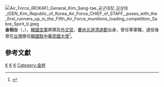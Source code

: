[[File:Air_Force_(ROKAF)_General_Kim_Sang-tae_공군대장_김상태_(GEN_Kim_Republic_of_Korea_Air_Force_CHIEF_of_STAFF,_poses_with_the_first_runners_up_in_the_Fifth_Air_Force_munitions_loading_competition_Sabre_Spirit_I).jpeg|thumb]]
'''金相台'''（{{lang-ko|김상태}}，{{bd|1930年|3月13日|catIdx=金相台}}），[[韓國空軍|韓國空軍]]將領及[[外交官|外交官]]，[[慶尚北道|慶尚北道]][[清道郡|清道郡]]出身，曾任{{Link-ko|大韓民國空軍參謀總長|대한민국의 공군참모총장|空軍參謀總長}}等軍職，退役後曾在[[台灣|台灣]]擔任[[韓國駐中華民國大使列表|韓國駐中華民國大使]]<ref name="人名辭典98">{{Cite book |language=ko |script-title=ko:韓國人名辭典 (聯合年鑑 1998년판 별책)  |publisher={{lang|ko|[[韓國聯合通訊社|聯合通信]]}} |page=95 |editor={{lang|ko|丘月煥}} |date=1998-04-30}}</ref>。

== 參考文獻 ==
{{Reflist}}

{{Start box}}
{{S-mil}}
{{Succession box
| title  = {{Link-ko|大韓民國空軍參謀總長|대한민국의 공군참모총장}}
| years  = 第16任：1982年6月－1984年6月
| before = {{Link-ko|李喜根|이희근 (1929년)}}
| after  = {{Link-ko|金仁基|김인기}}
}}
{{S-dip}}
{{Succession box
| title  = [[韓國駐中華民國大使列表|大韓民國駐中華民國大使]]
| years  = 第10任：1985年4月－1988年7月
| before = [[金鍾坤|金鍾坤]]
| after  = [[韓哲洙|韓哲洙]]
}}
{{End box}}

{{韓國駐華大使}}
[[Category:韓國駐中華民國大使|K]]
[[Category:韓國空軍參謀總長|K]]
[[Category:慶尚北道出身人物|K]]
[[Category:金姓|Category:金姓]]
{{Korea-bio-stub}}